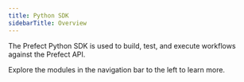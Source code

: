 ```yaml
---
title: Python SDK
sidebarTitle: Overview
---
```

The Prefect Python SDK is used to build, test, and execute workflows against the Prefect API.

Explore the modules in the navigation bar to the left to learn more.


